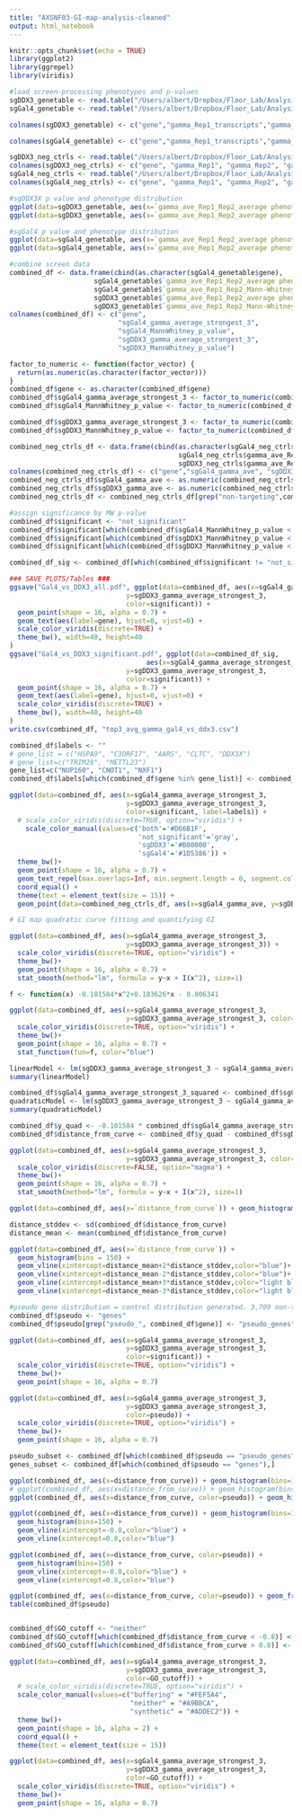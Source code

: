```yaml
---
title: "AXSNF03-GI-map-analysis-cleaned"
output: html_notebook
---
```

```r
knitr::opts_chunk$set(echo = TRUE)
library(ggplot2)
library(ggrepel)
library(viridis)
```

```r
#load screen-processing phenotypes and p-values
sgDDX3_genetable <- read.table("/Users/albert/Dropbox/Floor_Lab/Analysis/AXSNF03/process_experiments_python3/AXSNF03_sgDDX3_results/AXSNF03_sgDDX3_results_genetable_collapsed.txt", sep='\t', skip = 4, header=FALSE, fill=TRUE)
sgGal4_genetable <- read.table("/Users/albert/Dropbox/Floor_Lab/Analysis/AXSNF03/process_experiments_python3/AXSNF03_sgGal4_results/AXSNF03_sgGal4_results_genetable_collapsed.txt", sep='\t', skip = 4, header=FALSE, fill=TRUE)

colnames(sgDDX3_genetable) <- c("gene","gamma_Rep1_transcripts","gamma_Rep1_Mann-Whitney p-value","gamma_Rep1_average phenotype of strongest 3","gamma_Rep1_sgRNA count_MW","gamma_Rep1_sgRNA count_avg","gamma_Rep2_transcripts","gamma_Rep2_Mann-Whitney p-value","gamma_Rep2_average phenotype of strongest 3","gamma_Rep2_sgRNA count_MW","gamma_Rep2_sgRNA count_avg","gamma_ave_Rep1_Rep2_transcripts","gamma_ave_Rep1_Rep2_Mann-Whitney p-value","gamma_ave_Rep1_Rep2_average phenotype of strongest 3","gamma_ave_Rep1_Rep2_sgRNA count_MW","gamma_ave_Rep1_Rep2_sgRNA count_avg")

colnames(sgGal4_genetable) <- c("gene","gamma_Rep1_transcripts","gamma_Rep1_Mann-Whitney p-value","gamma_Rep1_average phenotype of strongest 3","gamma_Rep1_sgRNA count_MW","gamma_Rep1_sgRNA count_avg","gamma_Rep2_transcripts","gamma_Rep2_Mann-Whitney p-value","gamma_Rep2_average phenotype of strongest 3","gamma_Rep2_sgRNA count_MW","gamma_Rep2_sgRNA count_avg","gamma_ave_Rep1_Rep2_transcripts","gamma_ave_Rep1_Rep2_Mann-Whitney p-value","gamma_ave_Rep1_Rep2_average phenotype of strongest 3","gamma_ave_Rep1_Rep2_sgRNA count_MW","gamma_ave_Rep1_Rep2_sgRNA count_avg")

sgDDX3_neg_ctrls <- read.table("/Users/albert/Dropbox/Floor_Lab/Analysis/AXSNF03/process_experiments_python3/AXSNF03_sgDDX3_results/AXSNF03_sgDDX3_results_phenotypetable.txt", sep='\t', skip = 3, header=FALSE, fill=TRUE)
colnames(sgDDX3_neg_ctrls) <- c("gene", "gamma_Rep1", "gamma_Rep2", "gamma_ave_Rep1_Rep2")
sgGal4_neg_ctrls <- read.table("/Users/albert/Dropbox/Floor_Lab/Analysis/AXSNF03/process_experiments_python3/AXSNF03_sgGal4_results/AXSNF03_sgGal4_results_phenotypetable.txt", sep='\t', skip = 3, header=FALSE, fill=TRUE)
colnames(sgGal4_neg_ctrls) <- c("gene", "gamma_Rep1", "gamma_Rep2", "gamma_ave_Rep1_Rep2")
```

```r
#sgDDX3X p value and phenotype distribution
ggplot(data=sgDDX3_genetable, aes(x=`gamma_ave_Rep1_Rep2_average phenotype of strongest 3`, y=`gamma_ave_Rep1_Rep2_Mann-Whitney p-value`)) + geom_point(shape = 16, alpha = 0.4)
ggplot(data=sgDDX3_genetable, aes(x=`gamma_ave_Rep1_Rep2_average phenotype of strongest 3`)) + geom_histogram(bins=100)

#sgGal4 p value and phenotype distribution
ggplot(data=sgGal4_genetable, aes(x=`gamma_ave_Rep1_Rep2_average phenotype of strongest 3`, y=`gamma_ave_Rep1_Rep2_Mann-Whitney p-value`)) + geom_point(shape = 16, alpha = 0.4)
ggplot(data=sgGal4_genetable, aes(x=`gamma_ave_Rep1_Rep2_average phenotype of strongest 3`)) + geom_histogram(bins=100)
```


```r
#combine screen data
combined_df <- data.frame(cbind(as.character(sgGal4_genetable$gene),
                     sgGal4_genetable$`gamma_ave_Rep1_Rep2_average phenotype of strongest 3`,
                     sgGal4_genetable$`gamma_ave_Rep1_Rep2_Mann-Whitney p-value`,
                     sgDDX3_genetable$`gamma_ave_Rep1_Rep2_average phenotype of strongest 3`, 
                     sgDDX3_genetable$`gamma_ave_Rep1_Rep2_Mann-Whitney p-value`))
colnames(combined_df) <- c("gene", 
                           "sgGal4_gamma_average_strongest_3", 
                           "sgGal4_MannWhitney_p_value",
                           "sgDDX3_gamma_average_strongest_3", 
                           "sgDDX3_MannWhitney_p_value")

factor_to_numeric <- function(factor_vector) {
  return(as.numeric(as.character(factor_vector)))
}
combined_df$gene <- as.character(combined_df$gene)
combined_df$sgGal4_gamma_average_strongest_3 <- factor_to_numeric(combined_df$sgGal4_gamma_average_strongest_3)
combined_df$sgGal4_MannWhitney_p_value <- factor_to_numeric(combined_df$sgGal4_MannWhitney_p_value)

combined_df$sgDDX3_gamma_average_strongest_3 <- factor_to_numeric(combined_df$sgDDX3_gamma_average_strongest_3)
combined_df$sgDDX3_MannWhitney_p_value <- factor_to_numeric(combined_df$sgDDX3_MannWhitney_p_value)

combined_neg_ctrls_df <- data.frame(cbind(as.character(sgGal4_neg_ctrls$gene),
                                          sgGal4_neg_ctrls$gamma_ave_Rep1_Rep2,
                                          sgDDX3_neg_ctrls$gamma_ave_Rep1_Rep2))
colnames(combined_neg_ctrls_df) <- c("gene","sgGal4_gamma_ave", "sgDDX3_gamma_ave")
combined_neg_ctrls_df$sgGal4_gamma_ave <- as.numeric(combined_neg_ctrls_df$sgGal4_gamma_ave)
combined_neg_ctrls_df$sgDDX3_gamma_ave <- as.numeric(combined_neg_ctrls_df$sgDDX3_gamma_ave)
combined_neg_ctrls_df <- combined_neg_ctrls_df[grep("non-targeting",combined_neg_ctrls_df$gene),]
```

```r
#assign significance by MW p-value
combined_df$significant <- "not_significant"
combined_df$significant[which(combined_df$sgGal4_MannWhitney_p_value < 0.05)] <- "sgGal4"
combined_df$significant[which(combined_df$sgDDX3_MannWhitney_p_value < 0.05)] <- "sgDDX3"
combined_df$significant[which(combined_df$sgDDX3_MannWhitney_p_value < 0.05 & combined_df$sgGal4_MannWhitney_p_value < 0.05)] <- "both"

combined_df_sig <- combined_df[which(combined_df$significant != "not_significant"),]
```

```r
### SAVE PLOTS/Tables ###
ggsave("Gal4_vs_DDX3_all.pdf", ggplot(data=combined_df, aes(x=sgGal4_gamma_average_strongest_3,
                             y=sgDDX3_gamma_average_strongest_3,
                             color=significant)) +
  geom_point(shape = 16, alpha = 0.7) +
  geom_text(aes(label=gene), hjust=0, vjust=0) +
  scale_color_viridis(discrete=TRUE) +
  theme_bw(), width=40, height=40
)
ggsave("Gal4_vs_DDX3_significant.pdf", ggplot(data=combined_df_sig,
                                  aes(x=sgGal4_gamma_average_strongest_3,
                             y=sgDDX3_gamma_average_strongest_3,
                             color=significant)) +
  geom_point(shape = 16, alpha = 0.7) +
  geom_text(aes(label=gene), hjust=0, vjust=0) +
  scale_color_viridis(discrete=TRUE) +
  theme_bw(), width=40, height=40
)
write.csv(combined_df, "top3_avg_gamma_gal4_vs_ddx3.csv")
```

```r
combined_df$labels <- ""
# gene_list = c("HSPA9", "C3ORF17", "AARS", "CLTC", "DDX3X")
# gene_list=c("TRIM28", "METTL23")
gene_list=c("NUP160", "CNOT1", "NXF1")
combined_df$labels[which(combined_df$gene %in% gene_list)] <- combined_df$gene[which(combined_df$gene %in% gene_list)]

ggplot(data=combined_df, aes(x=sgGal4_gamma_average_strongest_3,
                             y=sgDDX3_gamma_average_strongest_3,
                             color=significant, label=labels)) +
  # scale_color_viridis(discrete=TRUE, option="viridis") +
    scale_color_manual(values=c('both'='#D66B1F',
                                'not_significant'='gray',
                                'sgDDX3'='#B80000',
                                'sgGal4'='#1D5386')) +
  theme_bw()+
  geom_point(shape = 16, alpha = 0.7) +
  geom_text_repel(max.overlaps=Inf, min.segment.length = 0, segment.color = "black", hjust=1) +
  coord_equal() +
  theme(text = element_text(size = 15)) +
  geom_point(data=combined_neg_ctrls_df, aes(x=sgGal4_gamma_ave, y=sgDDX3_gamma_ave, label=NA), colour='#9E2E93', alpha=0.5, shape=18)
```

```r
# GI map quadratic curve fitting and quantifying GI

ggplot(data=combined_df, aes(x=sgGal4_gamma_average_strongest_3, 
                             y=sgDDX3_gamma_average_strongest_3)) +
  scale_color_viridis(discrete=TRUE, option="viridis") +
  theme_bw()+
  geom_point(shape = 16, alpha = 0.7) +
  stat_smooth(method="lm", formula = y~x + I(x^2), size=1)

f <- function(x) -0.101584*x^2+0.183626*x - 0.006341

ggplot(data=combined_df, aes(x=sgGal4_gamma_average_strongest_3, 
                             y=sgDDX3_gamma_average_strongest_3, color=significant)) +
  scale_color_viridis(discrete=TRUE, option="viridis") +
  theme_bw()+
  geom_point(shape = 16, alpha = 0.7) +
  stat_function(fun=f, color="blue")
```

```r
linearModel <- lm(sgDDX3_gamma_average_strongest_3 ~ sgGal4_gamma_average_strongest_3, data=combined_df)
summary(linearModel)

combined_df$sgGal4_gamma_average_strongest_3_squared <- combined_df$sgGal4_gamma_average_strongest_3^2
quadraticModel <- lm(sgDDX3_gamma_average_strongest_3 ~ sgGal4_gamma_average_strongest_3 + sgGal4_gamma_average_strongest_3_squared, data=combined_df)
summary(quadraticModel)
```

```r
combined_df$y_quad <- -0.101584 * combined_df$sgGal4_gamma_average_strongest_3^2 + 0.183626 * combined_df$sgGal4_gamma_average_strongest_3 - 0.006341
combined_df$distance_from_curve <- combined_df$y_quad - combined_df$sgDDX3_gamma_average_strongest_3

ggplot(data=combined_df, aes(x=sgGal4_gamma_average_strongest_3, 
                             y=sgDDX3_gamma_average_strongest_3, color=distance_from_curve)) +
  scale_color_viridis(discrete=FALSE, option="magma") +
  theme_bw()+
  geom_point(shape = 16, alpha = 0.7) +
  stat_smooth(method="lm", formula = y~x + I(x^2), size=1)

ggplot(data=combined_df, aes(x=`distance_from_curve`)) + geom_histogram(bins = 150)

distance_stddev <- sd(combined_df$distance_from_curve)
distance_mean <- mean(combined_df$distance_from_curve)

ggplot(data=combined_df, aes(x=`distance_from_curve`)) + 
  geom_histogram(bins = 150) +
  geom_vline(xintercept=distance_mean+2*distance_stddev,color="blue")+
  geom_vline(xintercept=distance_mean-2*distance_stddev,color="blue")+
  geom_vline(xintercept=distance_mean+3*distance_stddev,color="light blue")+
  geom_vline(xintercept=distance_mean-3*distance_stddev,color="light blue")
```

```r
#pseudo gene distribution = control distribution generated. 3,709 non-targeting guides. 5 randomly picked 18,905 times to generate negative control distribution.
combined_df$pseudo <- "genes"
combined_df$pseudo[grep("pseudo_", combined_df$gene)] <- "pseudo_genes"

ggplot(data=combined_df, aes(x=sgGal4_gamma_average_strongest_3, 
                             y=sgDDX3_gamma_average_strongest_3, 
                             color=significant)) +
  scale_color_viridis(discrete=TRUE, option="viridis") +
  theme_bw()+
  geom_point(shape = 16, alpha = 0.7)

ggplot(data=combined_df, aes(x=sgGal4_gamma_average_strongest_3, 
                             y=sgDDX3_gamma_average_strongest_3, 
                             color=pseudo)) +
  scale_color_viridis(discrete=TRUE, option="viridis") +
  theme_bw()+
  geom_point(shape = 16, alpha = 0.7)

pseudo_subset <- combined_df[which(combined_df$pseudo == "pseudo_genes"),]
genes_subset <- combined_df[which(combined_df$pseudo == "genes"),]

ggplot(combined_df, aes(x=distance_from_curve)) + geom_histogram(bins=150)
# ggplot(combined_df, aes(x=distance_from_curve)) + geom_histogram(bins=150) + facet_wrap(~ pseudo)
ggplot(combined_df, aes(x=distance_from_curve, color=pseudo)) + geom_histogram(bins=150)

ggplot(combined_df, aes(x=distance_from_curve)) + geom_histogram(bins=150)+
  geom_histogram(bins=150) +
  geom_vline(xintercept=-0.8,color="blue") +
  geom_vline(xintercept=0.8,color="blue")

ggplot(combined_df, aes(x=distance_from_curve, color=pseudo)) + 
  geom_histogram(bins=150) +
  geom_vline(xintercept=-0.8,color="blue") +
  geom_vline(xintercept=0.8,color="blue")

ggplot(combined_df, aes(x=distance_from_curve, color=pseudo)) + geom_freqpoly(bins=150)
table(combined_df$pseudo)


combined_df$GO_cutoff <- "neither"
combined_df$GO_cutoff[which(combined_df$distance_from_curve < -0.8)] <- "buffering"
combined_df$GO_cutoff[which(combined_df$distance_from_curve > 0.8)] <- "synthetic"

ggplot(data=combined_df, aes(x=sgGal4_gamma_average_strongest_3, 
                             y=sgDDX3_gamma_average_strongest_3, 
                             color=GO_cutoff)) +
  # scale_color_viridis(discrete=TRUE, option="viridis") +
  scale_color_manual(values=c("buffering" = "#FEF5A4",
                              "neither" = "#A9BBCA",
                              "synthetic" = "#ADDEC2")) +
  theme_bw()+
  geom_point(shape = 16, alpha = 2) +
  coord_equal() +
  theme(text = element_text(size = 15))

ggplot(data=combined_df, aes(x=sgGal4_gamma_average_strongest_3, 
                             y=sgDDX3_gamma_average_strongest_3, 
                             color=GO_cutoff)) +
  scale_color_viridis(discrete=TRUE, option="viridis") +
  theme_bw()+
  geom_point(shape = 16, alpha = 0.7)

```

























